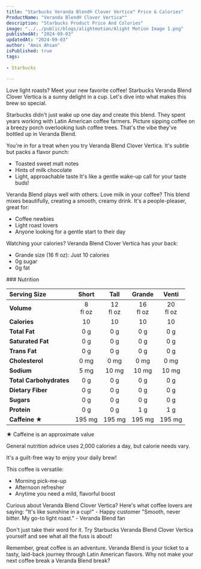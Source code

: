 ```yaml
---
title: "Starbucks Veranda Blend® Clover Vertica™ Price & Calories"
ProductName: "Veranda Blend® Clover Vertica™" 
description: "Starbucks Product Price And Colories"
image: "../../public/blogs/alightmotion/Alight Motion Image 1.png"
publishedAt: "2024-09-03"
updatedAt: "2024-09-03"
author: "Amin Ahsan"
isPublished: true
tags:
 
- Starbucks
      
---
```


Love light roasts? Meet your new favorite coffee! Starbucks Veranda Blend Clover Vertica is a sunny delight in a cup. Let's dive into what makes this brew so special.

Starbucks didn't just wake up one day and create this blend. They spent years working with Latin American coffee farmers. Picture sipping coffee on a breezy porch overlooking lush coffee trees. That's the vibe they've bottled up in Veranda Blend.

You're in for a treat when you try Veranda Blend Clover Vertica. It's subtle but packs a flavor punch:
- Toasted sweet malt notes
- Hints of milk chocolate
- Light, approachable taste
It's like a gentle wake-up call for your taste buds!

Veranda Blend plays well with others. Love milk in your coffee? This blend mixes beautifully, creating a smooth, creamy drink. It's a people-pleaser, great for:
- Coffee newbies
- Light roast lovers
- Anyone looking for a gentle start to their day

Watching your calories? Veranda Blend Clover Vertica has your back:
- Grande size (16 fl oz): Just 10 calories
- 0g sugar
- 0g fat

<div className="table-container">
### Nutrition

|  Serving Size	            | Short          | Tall        | Grande   | Venti    |
|:--------------------------|:--------------:|:-----------:|:--------:|:--------:|
| **Volume**                | 8 <br/> fl oz  | 12 <br/> fl oz |  16 <br/> fl oz | 20 <br/> fl oz |
| **Calories**              | 10              | 10          | 10       | 10      |
| **Total Fat**             | 0 g             | 0 g         | 0 g      | 0 g     |
| **Saturated Fat**         | 0 g             | 0 g         | 0 g      | 0 g     |
| **Trans Fat**             | 0 g             | 0 g         | 0 g      | 0 g     |
| **Cholesterol**           | 0 mg            | 0 mg        | 0 mg    | 0 mg   |
| **Sodium**                | 5 mg            | 10 mg       | 10 mg   | 10 mg  | 
| **Total Carbohydrates**   | 0 g             | 0 g         | 0 g      | 0 g    |
| **Dietary Fiber**         | 0 g             | 0 g         | 0 g      | 0 g     |
| **Sugars**                | 0 g             | 0 g         | 0 g      | 0 g    |
| **Protein**               | 0 g             | 0 g         | 1 g      | 1 g    |
| **Caffeine ★**           | 195 mg          | 195 mg       | 195 mg   | 195 mg  |
</div>
★ Caffeine is an approximate value

General nutrition advice uses 2,000 calories a day, but calorie needs vary.

It's a guilt-free way to enjoy your daily brew!

This coffee is versatile:
- Morning pick-me-up
- Afternoon refresher
- Anytime you need a mild, flavorful boost

Curious about Veranda Blend Clover Vertica? Here's what coffee lovers are saying:
"It's like sunshine in a cup!" - Happy customer "Smooth, never bitter. My go-to light roast." - Veranda Blend fan

Don't just take their word for it. Try Starbucks Veranda Blend Clover Vertica yourself and see what all the fuss is about!

Remember, great coffee is an adventure. Veranda Blend is your ticket to a tasty, laid-back journey through Latin American flavors. Why not make your next coffee break a Veranda Blend break?


<style jsx>{`
  .table-container {
    overflow-x: auto;
    position: relative;
  }
  .table-container table {
    border-collapse: collapse;
    width: 30%;
  }
  .table-container th,
  .table-container td {
    border: 1px solid #ddd;
    padding: 2px;
    min-width: 30px;
    font-size: 11px;
  }
  .table-container th:first-child,
  .table-container td:first-child {
    position: sticky;
    left: 0;
    background-color: white;
    z-index: 1;
  }
  @media (max-width: 768px) {
    .table-container th:not(:first-child),
    .table-container td:not(:first-child) {
      min-width: 50px;
    }
  }
`}</style>
